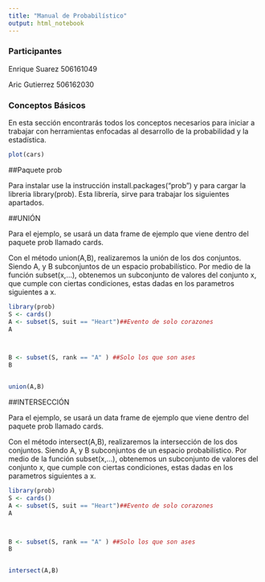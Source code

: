 ```yaml
---
title: "Manual de Probabilístico"
output: html_notebook
---
```


### Participantes

Enrique Suarez  506161049

Aric Gutierrez  506162030

### Conceptos Básicos

En esta sección encontrarás todos los conceptos necesarios para iniciar a trabajar con herramientas enfocadas al desarrollo de la probabilidad y la estadística.

```r
plot(cars)
```
##Paquete prob

Para instalar use la instrucción install.packages("prob") y para cargar la libreria library(prob). Esta librería, sirve para trabajar los siguientes apartados.

##UNIÓN

Para el ejemplo, se usará un data frame de ejemplo que viene dentro del paquete prob llamado cards.

Con el método union(A,B), realizaremos la unión de los dos conjuntos. Siendo A, y B subconjuntos
de un espacio probabilístico.
Por medio de la función subset(x,...), obtenemos un subconjunto de valores del conjunto x, que cumple con ciertas condiciones, estas dadas en los parametros siguientes a x.
```r
library(prob)
S <- cards()
A <- subset(S, suit == "Heart")##Evento de solo corazones
A 



B <- subset(S, rank == "A" ) ##Solo los que son ases
B


union(A,B)
```


##INTERSECCIÓN

Para el ejemplo, se usará un data frame de ejemplo que viene dentro del paquete prob llamado cards.

Con el método intersect(A,B), realizaremos la intersección de los dos conjuntos. Siendo A, y B subconjuntos
de un espacio probabilístico.
Por medio de la función subset(x,...), obtenemos un subconjunto de valores del conjunto x, que cumple con ciertas condiciones, estas dadas en los parametros siguientes a x.

```r
library(prob)
S <- cards()
A <- subset(S, suit == "Heart")##Evento de solo corazones
A 



B <- subset(S, rank == "A" ) ##Solo los que son ases
B


intersect(A,B)
```

